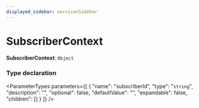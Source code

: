```yaml
---
displayed_sidebar: servicesSidebar
---
```



# SubscriberContext

 **SubscriberContext**: `Object`

### Type declaration

<ParameterTypes parameters={[
  {
    "name": "subscriberId",
    "type": "`string`",
    "description": "",
    "optional": false,
    "defaultValue": "",
    "expandable": false,
    "children": []
  }
]} />
